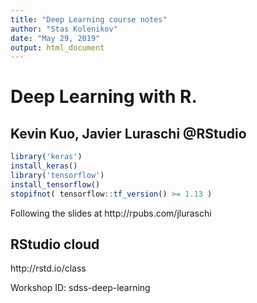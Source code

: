 ```yaml
---
title: "Deep Learning course notes"
author: "Stas Kolenikov"
date: "May 29, 2019"
output: html_document
---
```


# Deep Learning with R.
## Kevin Kuo, Javier Luraschi @RStudio

```r
library('keras')
install_keras()
library('tensorflow')
install_tensorflow()
stopifnot( tensorflow::tf_version() >= 1.13 )
```


Following the slides at http://rpubs.com/jluraschi


## RStudio cloud

http://rstd.io/class

Workshop ID: sdss-deep-learning
